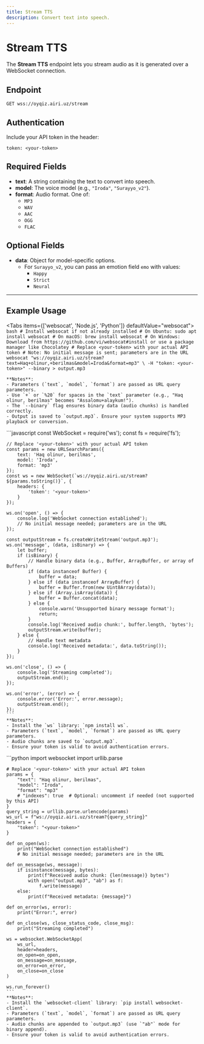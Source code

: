 ```yaml
---
title: Stream TTS
description: Convert text into speech.
---
```



# Stream TTS

The **Stream TTS** endpoint lets you stream audio as it is generated over a WebSocket connection.

## Endpoint

`GET wss://oyqiz.airi.uz/stream`

## Authentication

Include your API token in the header:

```
token: <your-token>
```

## Required Fields

- **text**: A string containing the text to convert into speech.
- **model**: The voice model (e.g., `"Iroda"`, `"Surayyo_v2"`).
- **format**: Audio format. One of:
  - `MP3`
  - `WAV`
  - `AAC`
  - `OGG`
  - `FLAC`

## Optional Fields

- **data**: Object for model-specific options.
  - For `Surayyo_v2`, you can pass an emotion field `emo` with values:
    - `Happy`
    - `Strict`
    - `Neural`

---

## Example Usage

<Tabs items={['websocat', 'Node.js', 'Python']} defaultValue="websocat">
  <Tab value="websocat">
    ```bash
    # Install websocat if not already installed
    # On Ubuntu: sudo apt install websocat
    # On macOS: brew install websocat
    # On Windows: Download from https://github.com/vi/websocat#install or use a package manager like Chocolatey
    # Replace <your-token> with your actual API token
    # Note: No initial message is sent; parameters are in the URL
    websocat "ws://oyqiz.airi.uz/stream?text=Haq+olinur,+berilmas&model=Iroda&format=mp3" \
      -H "token: <your-token>" --binary > output.mp3
    ```

    **Notes**:
    - Parameters (`text`, `model`, `format`) are passed as URL query parameters.
    - Use `+` or `%20` for spaces in the `text` parameter (e.g., "Haq olinur, berilmas" becomes "Assalomu+alaykum!").
    - The `--binary` flag ensures binary data (audio chunks) is handled correctly.
    - Output is saved to `output.mp3`. Ensure your system supports MP3 playback or conversion.

  </Tab>
  <Tab value="Node.js">
    ```javascript
    const WebSocket = require('ws');
    const fs = require('fs');

    // Replace '<your-token>' with your actual API token
    const params = new URLSearchParams({
        text: 'Haq olinur, berilmas',
        model: 'Iroda',
        format: 'mp3'
    });
    const ws = new WebSocket(`ws://oyqiz.airi.uz/stream?${params.toString()}`, {
        headers: {
            'token': '<your-token>'
        }
    });

    ws.on('open', () => {
        console.log('WebSocket connection established');
        // No initial message needed; parameters are in the URL
    });

    const outputStream = fs.createWriteStream('output.mp3');
    ws.on('message', (data, isBinary) => {
        let buffer;
        if (isBinary) {
            // Handle binary data (e.g., Buffer, ArrayBuffer, or array of Buffers)
            if (data instanceof Buffer) {
                buffer = data;
            } else if (data instanceof ArrayBuffer) {
                buffer = Buffer.from(new Uint8Array(data));
            } else if (Array.isArray(data)) {
                buffer = Buffer.concat(data);
            } else {
                console.warn('Unsupported binary message format');
                return;
            }
            console.log('Received audio chunk:', buffer.length, 'bytes');
            outputStream.write(buffer);
        } else {
            // Handle text metadata
            console.log('Received metadata:', data.toString());
        }
    });

    ws.on('close', () => {
        console.log('Streaming completed');
        outputStream.end();
    });

    ws.on('error', (error) => {
        console.error('Error:', error.message);
        outputStream.end();
    });
    ```
    **Notes**:
    - Install the `ws` library: `npm install ws`.
    - Parameters (`text`, `model`, `format`) are passed as URL query parameters.
    - Audio chunks are saved to `output.mp3`.
    - Ensure your token is valid to avoid authentication errors.

  </Tab>
  <Tab value="Python">
    ```python
    import websocket
    import urllib.parse

    # Replace '<your-token>' with your actual API token
    params = {
        "text": "Haq olinur, berilmas",
        "model": "Iroda",
        "format": "mp3"
        # "indexes": true  # Optional: uncomment if needed (not supported by this API)
    }
    query_string = urllib.parse.urlencode(params)
    ws_url = f"ws://oyqiz.airi.uz/stream?{query_string}"
    headers = {
        "token": "<your-token>"
    }

    def on_open(ws):
        print("WebSocket connection established")
        # No initial message needed; parameters are in the URL

    def on_message(ws, message):
        if isinstance(message, bytes):
            print(f"Received audio chunk: {len(message)} bytes")
            with open("output.mp3", "ab") as f:
                f.write(message)
        else:
            print(f"Received metadata: {message}")

    def on_error(ws, error):
        print("Error:", error)

    def on_close(ws, close_status_code, close_msg):
        print("Streaming completed")

    ws = websocket.WebSocketApp(
        ws_url,
        header=headers,
        on_open=on_open,
        on_message=on_message,
        on_error=on_error,
        on_close=on_close
    )

    ws.run_forever()
    ```
    **Notes**:
    - Install the `websocket-client` library: `pip install websocket-client`.
    - Parameters (`text`, `model`, `format`) are passed as URL query parameters.
    - Audio chunks are appended to `output.mp3` (use `"ab"` mode for binary append).
    - Ensure your token is valid to avoid authentication errors.

  </Tab>
</Tabs>
